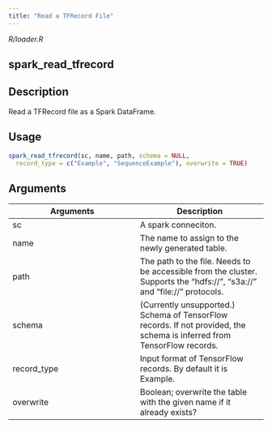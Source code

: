 ```yaml
---
title: "Read a TFRecord File"
---
```


*R/loader.R*

## spark_read_tfrecord

## Description
Read a TFRecord file as a Spark DataFrame. 


## Usage
```r
spark_read_tfrecord(sc, name, path, schema = NULL, 
  record_type = c("Example", "SequenceExample"), overwrite = TRUE) 
```

## Arguments
|Arguments|Description|
|---|---|
| sc | A spark conneciton. |
| name | The name to assign to the newly generated table. |
| path | The path to the file. Needs to be accessible from the cluster. Supports the "hdfs://", "s3a://" and "file://" protocols. |
| schema | (Currently unsupported.) Schema of TensorFlow records.  If not provided, the schema is inferred from TensorFlow records. |
| record_type | Input format of TensorFlow records. By default it is Example. |
| overwrite | Boolean; overwrite the table with the given name if it already exists? |







